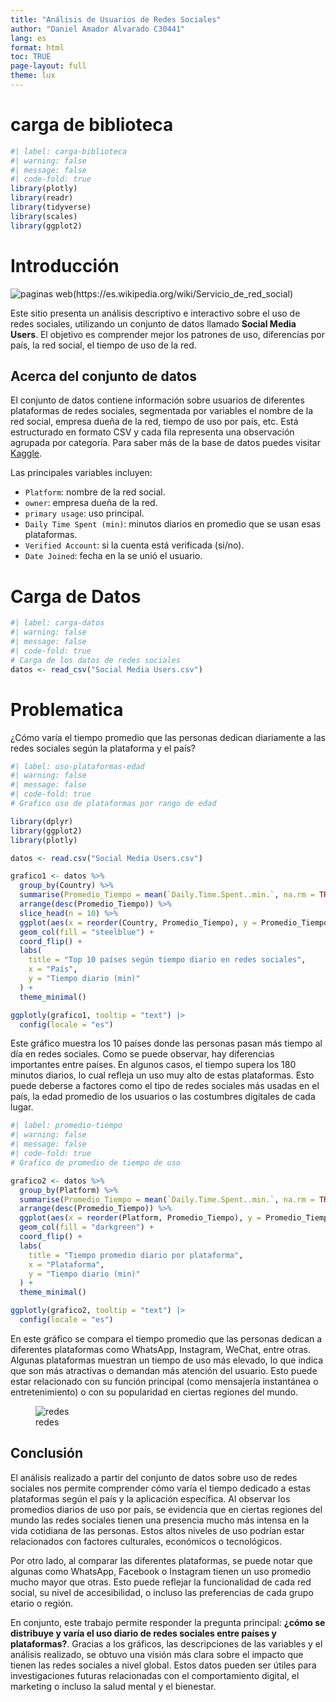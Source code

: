 ---
title: "Análisis de Usuarios de Redes Sociales"
author: "Daniel Amador Alvarado C30441"
lang: es
format: html
toc: TRUE
page-layout: full
theme: lux
---

# carga de biblioteca

```{r}
#| label: carga-biblioteca
#| warning: false
#| message: false
#| code-fold: true
library(plotly)
library(readr)
library(tidyverse)
library(scales)
library(ggplot2)
```

# Introducción

![paginas web](https://upload.wikimedia.org/wikipedia/commons/7/74/Social_media_collection_2020s.png)(https://es.wikipedia.org/wiki/Servicio_de_red_social)

Este sitio presenta un análisis descriptivo e interactivo sobre el uso de redes sociales, utilizando un conjunto de datos llamado **Social Media Users**. El objetivo es comprender mejor los patrones de uso, diferencias por país, la red social, el tiempo de uso de la red.

## Acerca del conjunto de datos

El conjunto de datos contiene información sobre usuarios de diferentes plataformas de redes sociales, segmentada por variables el nombre de la red social, empresa dueña de la red, tiempo de uso por país, etc. Está estructurado en formato CSV y cada fila representa una observación agrupada por categoría. Para saber más de la base de datos puedes visitar [Kaggle](https://www.kaggle.com/datasets/umeradnaan/daily-social-media-active-users).

Las principales variables incluyen:

-   `Platform`: nombre de la red social.
-   `owner`: empresa dueña de la red.
-   `primary usage`: uso principal.
-   `Daily Time Spent (min)`: minutos diarios en promedio que se usan esas plataformas.
-   `Verified Account`: si la cuenta está verificada (si/no).
-   `Date Joined`: fecha en la se unió el usuario.

# Carga de Datos

```{r}
#| label: carga-datos
#| warning: false
#| message: false
#| code-fold: true
# Carga de los datos de redes sociales
datos <- read_csv("Social Media Users.csv")

```

# Problematica

¿Cómo varía el tiempo promedio que las personas dedican diariamente a las redes sociales según la plataforma y el país?

```{r}
#| label: uso-plataformas-edad
#| warning: false
#| message: false
#| code-fold: true
# Grafico uso de plataformas por rango de edad

library(dplyr)
library(ggplot2)
library(plotly)

datos <- read.csv("Social Media Users.csv")

grafico1 <- datos %>%
  group_by(Country) %>%
  summarise(Promedio_Tiempo = mean(`Daily.Time.Spent..min.`, na.rm = TRUE)) %>%
  arrange(desc(Promedio_Tiempo)) %>%
  slice_head(n = 10) %>%
  ggplot(aes(x = reorder(Country, Promedio_Tiempo), y = Promedio_Tiempo)) +
  geom_col(fill = "steelblue") +
  coord_flip() +
  labs(
    title = "Top 10 países según tiempo diario en redes sociales",
    x = "País",
    y = "Tiempo diario (min)"
  ) +
  theme_minimal()

ggplotly(grafico1, tooltip = "text") |>
  config(locale = "es")


```

Este gráfico muestra los 10 países donde las personas pasan más tiempo al día en redes sociales. Como se puede observar, hay diferencias importantes entre países. En algunos casos, el tiempo supera los 180 minutos diarios, lo cual refleja un uso muy alto de estas plataformas. Esto puede deberse a factores como el tipo de redes sociales más usadas en el país, la edad promedio de los usuarios o las costumbres digitales de cada lugar.

```{r}
#| label: promedio-tiempo
#| warning: false
#| message: false
#| code-fold: true
# Grafico de promedio de tiempo de uso

grafico2 <- datos %>%
  group_by(Platform) %>%
  summarise(Promedio_Tiempo = mean(`Daily.Time.Spent..min.`, na.rm = TRUE)) %>%
  arrange(desc(Promedio_Tiempo)) %>%
  ggplot(aes(x = reorder(Platform, Promedio_Tiempo), y = Promedio_Tiempo)) +
  geom_col(fill = "darkgreen") +
  coord_flip() +
  labs(
    title = "Tiempo promedio diario por plataforma",
    x = "Plataforma",
    y = "Tiempo diario (min)"
  ) +
  theme_minimal()

ggplotly(grafico2, tooltip = "text") |>
  config(locale = "es")

```

En este gráfico se compara el tiempo promedio que las personas dedican a diferentes plataformas como WhatsApp, Instagram, WeChat, entre otras. Algunas plataformas muestran un tiempo de uso más elevado, lo que indica que son más atractivas o demandan más atención del usuario. Esto puede estar relacionado con su función principal (como mensajería instantánea o entretenimiento) o con su popularidad en ciertas regiones del mundo.

![redes](https://img.freepik.com/foto-gratis/concepto-marketing-redes-sociales-marketing-aplicaciones_23-2150063163.jpg)


## Conclusión

El análisis realizado a partir del conjunto de datos sobre uso de redes sociales nos permite comprender cómo varía el tiempo dedicado a estas plataformas según el país y la aplicación específica. Al observar los promedios diarios de uso por país, se evidencia que en ciertas regiones del mundo las redes sociales tienen una presencia mucho más intensa en la vida cotidiana de las personas. Estos altos niveles de uso podrían estar relacionados con factores culturales, económicos o tecnológicos.

Por otro lado, al comparar las diferentes plataformas, se puede notar que algunas como WhatsApp, Facebook o Instagram tienen un uso promedio mucho mayor que otras. Esto puede reflejar la funcionalidad de cada red social, su nivel de accesibilidad, o incluso las preferencias de cada grupo etario o región.

En conjunto, este trabajo permite responder la pregunta principal: **¿cómo se distribuye y varía el uso diario de redes sociales entre países y plataformas?**. Gracias a los gráficos, las descripciones de las variables y el análisis realizado, se obtuvo una visión más clara sobre el impacto que tienen las redes sociales a nivel global. Estos datos pueden ser útiles para investigaciones futuras relacionadas con el comportamiento digital, el marketing o incluso la salud mental y el bienestar.

